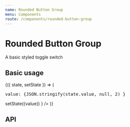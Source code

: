 ```yaml
---
name: Rounded Button Group
menu: Components
route: /components/rounded-button-group
---
```



# Rounded Button Group

A basic styled toggle switch

## Basic usage

<Playground>
    <State initial={{
        value: null,
        options: [{
            value: 'studies',
            svgLink: '/icons.svg#icon-studies',
            svgWidth: 15,
            svgHeight: 13,
            bottomLabel: 'Series'
        },
        {
            value: 'measurements',
            svgLink: '/icons.svg#icon-measurements-lesions',
            svgWidth: 18,
            svgHeight: 10,
            bottomLabel: 'Measurements'
        }]
    }}>
        {({ state, setState }) => (
            <React.Fragment>
                <div><pre>value: {JSON.stringify(state.value, null, 2) }</pre></div>
                <RoundedButtonGroup
                    {...state}
                    onValueChanged={(value) => setState({value}) }
                />
            </React.Fragment>
        )}
    </State>
</Playground>

## API

<Props of={RoundedButtonGroup} />